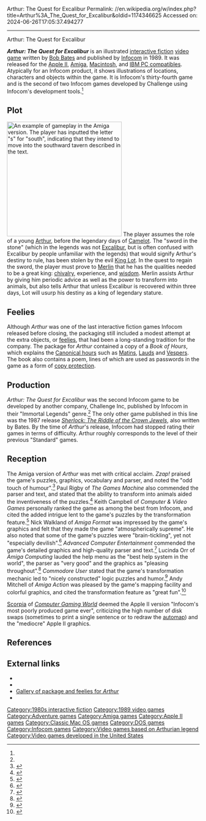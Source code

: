 Arthur: The Quest for Excalibur
Permalink: //en.wikipedia.org/w/index.php?title=Arthur%3A_The_Quest_for_Excalibur&oldid=1174346625
Accessed on: 2024-06-26T17:05:37.494277



------
Arthur: The Quest for Excalibur
{{short description|Interactive fiction video game}}
{{Infobox video game
| title = Arthur: The Quest for Excalibur
| image = Infocom Arthur box art.jpg
| developer=  [[Challenge, Inc.]]<ref name="developer">[https://books.google.com/books?id=NcnkiykF__8C&dq=%22Arthur%3A+The+Quest+for+Excalibur%22+%22Challenge+Inc%22&pg=PA226 Extending Experiences: Structure, Analysis and Design of Computer Game by Olli Leino, Hanna Wirman, Amyris Fernandez]</ref>
| publisher = Infocom
| designer = [[Bob Bates]]
| artist = Darrell Myers<br>Tanya Isaacson<br>Sophie Green
| engine = [[Z-machine]]
| released = Amiga, Mac: June 6, 1989<br>Apple II: June 22, 1989<br>MS-DOS: July 14, 1989
| genre = [[Interactive fiction]]
| modes = [[Single-player video game|Single-player]]
| platforms = [[Amiga]], [[Apple II series|Apple II]], [[DOS]], [[Macintosh]]
}}

'''''Arthur: The Quest for Excalibur''''' is an illustrated [[interactive fiction]] [[video game]] written by [[Bob Bates]] and published by [[Infocom]] in 1989. It was released for the [[Apple II]], [[Amiga]], [[Macintosh]], and [[IBM PC compatible]]s. Atypically for an Infocom product, it shows illustrations of locations, characters and objects within the game. It is Infocom's thirty-fourth game and is the second of two Infocom games developed by Challenge using Infocom's development tools.<ref name="developer"/>

==Plot==
[[File:Arthur_The_Quest_for_Excalibur_Gameplay.jpg|thumb|left|300px|An example of gameplay in the Amiga version. The player has inputted the letter "s" for "south", indicating that they intend to move into the southward tavern described in the text.]]
The player assumes the role of a young [[King Arthur|Arthur]], before the legendary days of [[Camelot]]. The "sword in the stone" (which in the legends was not [[Excalibur]], but is often confused with Excalibur by people unfamiliar with the legends) that would signify Arthur's destiny to rule, has been stolen by the evil [[Lot (Arthurian legend)|King Lot]]. In the quest to regain the sword, the player must prove to [[Merlin]] that he has the qualities needed to be a great king: [[chivalry]], experience, and [[wisdom]]. Merlin assists Arthur by giving him periodic advice as well as the power to transform into animals, but also tells Arthur that unless Excalibur is recovered within three days, Lot will usurp his destiny as a king of legendary stature.

==Feelies==
Although ''Arthur'' was one of the last interactive fiction games Infocom released before closing, the packaging still included a modest attempt at the extra objects, or [[feelies]], that had been a long-standing tradition for the company. The package for ''Arthur'' contained a copy of a ''Book of Hours'', which explains the [[Canonical hours]] such as [[Matins]], [[Lauds]] and [[Vespers]]. The book also contains a poem, lines of which are used as passwords in the game as a form of [[copy protection]].

==Production==
''Arthur: The Quest for Excalibur'' was the second Infocom game to be developed by another company, Challenge Inc, published by Infocom in their "Immortal Legends" genre.<ref name="developer"/> The only other game published in this line was the 1987 release ''[[Sherlock: The Riddle of the Crown Jewels]]'', also written by Bates. By the time of ''Arthur'''s release, Infocom had stopped rating their games in terms of difficulty. Arthur roughly corresponds to the level of their previous "Standard" games.

==Reception==
The Amiga version of ''Arthur'' was met with critical acclaim. ''Zzap!'' praised the game's puzzles, graphics, vocabulary and parser, and noted the "odd touch of humour".<ref>{{cite web |url=https://archive.org/details/zzap64-magazine-054/page/n29 |title=''Arthur'' |publisher=Zzap! |date=October 1989 |access-date=March 13, 2019}}</ref> Paul Rigby of ''The Games Machine'' also commended the parser and text, and stated that the ability to transform into animals aided the inventiveness of the puzzles.<ref>{{cite web |url=http://amr.abime.net/review_5095 |title=''Arthur: The Quest for Excalibur'' |author=Paul Rigby |date=October 1989 |publisher=The Games Machine |page=72 |access-date=March 13, 2019}}</ref> Keith Campbell of ''Computer & Video Games'' personally ranked the game as among the best from Infocom, and cited the added intrigue lent to the game's puzzles by the transformation feature.<ref>{{cite web |url=https://archive.org/stream/cvg-magazine-095/CVG_095_Oct_1989#page/n96/mode/1up |title=''Arthur'' |author=Keith Campbell |date=October 1989 |publisher=Computer & Video Games |page=97 |access-date=March 13, 2019}}</ref> Nick Walkland of ''Amiga Format'' was impressed by the game's graphics and felt that they made the game "atmospherically supreme". He also noted that some of the game's puzzles were "brain-tickling", yet not "especially devilish".<ref>{{cite web |url=http://amr.abime.net/review_6032 |title=''Arthur'' |author=Nick Walkland |date=October 1989 |publisher=Amiga Format |page=87 |access-date=March 13, 2019}}</ref> ''Advanced Computer Entertainment'' commended the game's detailed graphics and high-quality parser and text.<ref>{{cite web |url=https://archive.org/stream/ace-magazine-24/ACE_Issue_24_1989_Sep#page/n51/mode/1up |title=''Arthur'' |date=September 1989 |publisher=Advanced Computer Entertainment |page=52 |access-date=March 13, 2019}}</ref> Lucinda Orr of ''Amiga Computing'' lauded the help menu as the "best help system in the world", the parser as "very good" and the graphics as "pleasing throughout".<ref>{{cite web |url=http://amr.abime.net/review_24518 |title=''Arthur - The Quest'' |author=Lucinda Orr |date=November 1989 |publisher=Amiga Computing |page=22 |access-date=March 13, 2019}}</ref> ''Commodore User'' stated that the game's transformation mechanic led to "nicely constructed" logic puzzles and humor.<ref>{{cite web |url=https://archive.org/stream/commodore-user-magazine-72/Commodore_User_Issue_72_1989_Sep#page/n59/mode/1up |title=''Arthur: The Quest for Excalibur'' |date=September 1989 |publisher=Commodore User |page=60 |access-date=March 13, 2019}}</ref> Andy Mitchell of ''Amiga Action'' was pleased by the game's mapping facility and colorful graphics, and cited the transformation feature as "great fun".<ref>{{cite web |url=http://amr.abime.net/review_24788 |title=''King Arthur'' |author=Andy Mitchell |date=October 1989 |publisher=Amiga Action |pages=64–65 |access-date=March 13, 2019}}</ref>

[[Scorpia (journalist)|Scorpia]] of ''[[Computer Gaming World]]'' deemed the Apple II version "Infocom's most poorly produced game ever", criticizing the high number of disk swaps (sometimes to print a single sentence or to redraw the [[automap]]) and the "mediocre" Apple II graphics.{{r|scorpia198909}}

==References==
{{reflist|refs=
<ref name="scorpia198909">{{cite magazine | title=Scorpion's Tale | magazine=[[Computer Gaming World]] | issue=63 | date=September 1989 | url=http://www.cgwmuseum.org/galleries/issues/cgw_63.pdf | access-date=17 April 2016 | author=Scorpia | pages=40}}</ref>
}}

== External links ==
* {{moby game|id=/arthur-the-quest-for-excalibur}}
* {{Internet Archive game|msdos_Arthur_-_The_Quest_for_Excalibur_1989|Arthur: The Quest for Excalibur}}
* [http://gallery.guetech.org/arthur/arthur.html Gallery of package and feelies for ''Arthur'']
* {{IFDB|id=zoohwv5nqye7up2t}}

{{Infocom games}}

[[Category:1980s interactive fiction]]
[[Category:1989 video games]]
[[Category:Adventure games]]
[[Category:Amiga games]]
[[Category:Apple II games]]
[[Category:Classic Mac OS games]]
[[Category:DOS games]]
[[Category:Infocom games]]
[[Category:Video games based on Arthurian legend]]
[[Category:Video games developed in the United States]]